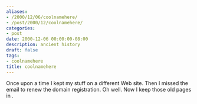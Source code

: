 ```yaml
---
aliases:
- /2000/12/06/coolnamehere/
- /post/2000/12/coolnamehere/
categories:
- post
date: 2000-12-06 00:00:00-08:00
description: ancient history
draft: false
tags:
- coolnamehere
title: coolnamehere
---
```


Once upon a time I kept my stuff on a different Web site. Then I missed the
email to renew the domain registration. Oh well. Now I keep those old pages
in <TagLink tag="coolnamehere" />.
